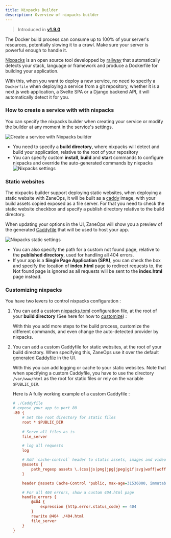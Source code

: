 ```yaml
---
title: Nixpacks Builder
description: Overview of nixpacks builder
---
```


> Introduced in [**v1.9.0**](/changelog/v19)

<Aside type="caution" title='Docker build resource usage'>
The Docker build process can consume up to 100% of your server's resources, potentially slowing it to a crawl.
Make sure your server is powerful enough to handle it.
</Aside>

[Nixpacks](https://nixpacks.com) is an open source tool developped by [railway](https://railway.app) that automatically detects your stack, language or framework
and produce a Dockerfile for building your application. 

With this, when you want to deploy a new service, no need to specify a `Dockerfile` when deploying a service from a git repository, 
whether it is a next.js web application, a Svelte SPA or a Django backend API, it will automatically detect it for you. 


### How to create a service with with nixpacks

You can specify the nixpacks builder when creating your service or modify the builder at any moment in the service's settings. 

![Create a service with Nixpacks builder](/images/create-git-service-nixpacks-builder.png)


- You need to specify a **build directory**, where nixpacks will detect and build your application, relative to the root of your repository
- You can specify custom **install**, **build** and **start** commands to configure nixpacks and override the auto-generated 
  commands by nixpacks 
    ![Nixpacks settings](/images/nixpacks-builder.png)


### Static websites

The nixpacks builder support deploying static websites, when deploying a static website with ZaneOps, it will be built as a [caddy](https://caddyserver.com/) image,
with your build assets copied exposed as a file server.
For that you need to check the static website checkbox and specify a publish directory relative to the build directory.

When updating your options in the UI, ZaneOps will show you a preview of the generated [Caddyfile](https://caddyserver.com/docs/caddyfile) that will be used to host your app.

![Nixpacks static settings](/images/nixpacks-builder-static.png)

- You can also specify the path for a custom not found page, relative to the **published directory**, used for handling all 404 errors.
- If your app is a **Single Page Application (SPA)**, you can check the box and specify the location of **index.html** page to redirect requests to, 
  the Not found page is ignored as all requests will be sent to the **index.html** page instead.

### Customizing nixpacks

You have two levers to control nixpacks configuration : 

1. You can add a custom [nixpacks.toml](https://nixpacks.com/docs/configuration/file) configuration file, at the root of your **build directory** (See here for how to [customize](https://nixpacks.com/docs/guides/configuring-builds)) : 
   
   With this you add more steps to the build process, customize the different commands, and even change the auto-detected provider by nixpacks.

2. You can add a custom Caddyfile for static websites, at the root of your build directory. 
    When specifying this, ZaneOps use it over the default generated [Caddyfile](https://caddyserver.com/docs/caddyfile) in the UI.

    With this you can add logging or cache to your static websites. 
    Note that when specifying a custom Caddyfile, you have to use the directory `/var/www/html` as the root for static files or rely on the variable `$PUBLIC_DIR`. 
    
    Here is A fully working example of a custom Caddyfile : 
    ```ini
    # ./Caddyfile
    # expose your app to port 80
    :80 {
        # Set the root directory for static files
        root * $PUBLIC_DIR
        
        # Serve all files as is 
        file_server

        # log all requests
        log

        # Add `cache-control` header to static assets, images and videos
        @assets {
            path_regexp assets \.(css|js|png|jpg|jpeg|gif|svg|woff|woff2|eot|ttf|otf|mp4)$
        }

        header @assets Cache-Control "public, max-age=31536000, immutable"

        # For all 404 errors, show a custom 404.html page
        handle_errors {
            @404 {
                expression {http.error.status_code} == 404
            }
            rewrite @404 ./404.html
            file_server
        }
    }
    ```

